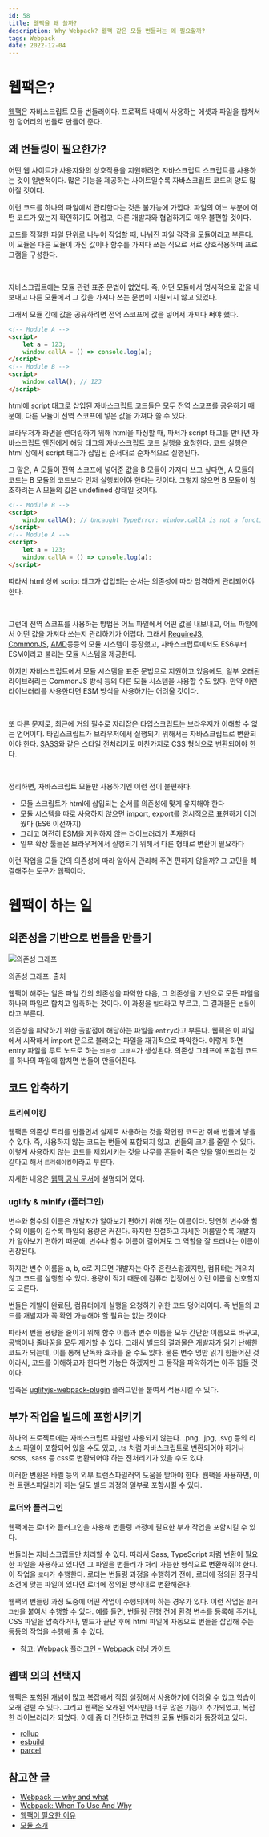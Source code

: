```yaml
---
id: 58
title: 웹팩을 왜 쓸까?
description: Why Webpack? 웹팩 같은 모듈 번들러는 왜 필요할까?
tags: Webpack
date: 2022-12-04
---
```




# 웹팩은?

[웹팩](https://webpack.kr/)은 자바스크립트 모듈 번들러이다. 프로젝트 내에서 사용하는 에셋과 파일을 합쳐서 한 덩어리의 번들로 만들어 준다.

## 왜 번들링이 필요한가?

어떤 웹 사이트가 사용자와의 상호작용을 지원하려면 자바스크립트 스크립트를 사용하는 것이 일반적이다. 많은 기능을 제공하는 사이트일수록 자바스크립트 코드의 양도 많아질 것이다.

이런 코드를 하나의 파일에서 관리한다는 것은 불가능에 가깝다. 파일의 어느 부분에 어떤 코드가 있는지 확인하기도 어렵고, 다른 개발자와 협업하기도 매우 불편할 것이다.

코드를 적절한 파일 단위로 나누어 작업할 때, 나눠진 파일 각각을 모듈이라고 부른다. 이 모듈은 다른 모듈이 가진 값이나 함수를 가져다 쓰는 식으로 서로 상호작용하며 프로그램을 구성한다.

<br/>

자바스크립트에는 모듈 관련 표준 문법이 없었다. 즉, 어떤 모듈에서 명시적으로 값을 내보내고 다른 모듈에서 그 값을 가져다 쓰는 문법이 지원되지 않고 있었다.

그래서 모듈 간에 값을 공유하려면 전역 스코프에 값을 넣어서 가져다 써야 했다.

```html
<!-- Module A -->
<script>
    let a = 123;
    window.callA = () => console.log(a);
</script>
<!-- Module B -->
<script>
    window.callA(); // 123
</script>
```

html에 script 태그로 삽입된 자바스크립트 코드들은 모두 전역 스코프를 공유하기 때문에, 다른 모듈이 전역 스코프에 넣은 값을 가져다 쓸 수 있다.

브라우저가 화면을 렌더링하기 위해 html을 파싱할 때, 파서가 script 태그를 만나면 자바스크립트 엔진에게 해당 태그의 자바스크립트 코드 실행을 요청한다. 코드 실행은 html 상에서 script 태그가 삽입된 순서대로 순차적으로 실행된다.

그 말은, A 모듈이 전역 스코프에 넣어준 값을 B 모듈이 가져다 쓰고 싶다면, A 모듈의 코드는 B 모듈의 코드보다 먼저 실행되어야 한다는 것이다. 그렇지 않으면 B 모듈이 참조하려는 A 모듈의 값은 undefined 상태일 것이다.

```html
<!-- Module B -->
<script>
    window.callA(); // Uncaught TypeError: window.callA is not a function
</script>
<!-- Module A -->
<script>
    let a = 123;
    window.callA = () => console.log(a);
</script>
```

따라서 html 상에 script 태그가 삽입되는 순서는 의존성에 따라 엄격하게 관리되어야 한다.

<br/>

그런데 전역 스코프를 사용하는 방법은 어느 파일에서 어떤 값을 내보내고, 어느 파일에서 어떤 값을 가져다 쓰는지 관리하기가 어렵다. 그래서 [RequireJS](https://requirejs.org/), [CommonJS](https://en.wikipedia.org/wiki/CommonJS), [AMD](https://github.com/amdjs/amdjs-api/blob/master/AMD.md)등등의 모듈 시스템이 등장했고, 자바스크립트에서도  ES6부터 ESM이라고 불리는 모듈 시스템을 제공한다.

하지만 자바스크립트에서 모듈 시스템을 표준 문법으로 지원하고 있음에도, 일부 오래된 라이브러리는 CommonJS 방식 등의 다른 모듈 시스템을 사용할 수도 있다. 만약 이런 라이브러리를 사용한다면 ESM 방식을 사용하기는 어려울 것이다.

<br/>

또 다른 문제로, 최근에 거의 필수로 자리잡은 타입스크립트는 브라우저가 이해할 수 없는 언어이다. 타입스크립트가 브라우저에서 실행되기 위해서는 자바스크립트로 변환되어야 한다. [SASS](https://github.com/sass/sass)와 같은 스타일 전처리기도 마찬가지로 CSS 형식으로 변환되어야 한다.

<br/>

정리하면, 자바스크립트 모듈만 사용하기엔 이런 점이 불편하다.

- 모듈 스크립트가 html에 삽입되는 순서를 의존성에 맞게 유지해야 한다
- 모듈 시스템을 따로 사용하지 않으면 import, export를 명시적으로 표현하기 어려웠다 (ES6 이전까지)
- 그리고 여전히 ESM을 지원하지 않는 라이브러리가 존재한다
- 일부 확장 툴들은 브라우저에서 실행되기 위해서 다른 형태로 변환이 필요하다

이런 작업을 모듈 간의 의존성에 따라 알아서 관리해 주면 편하지 않을까? 그 고민을 해결해주는 도구가 웹팩이다.

# 웹팩이 하는 일

## 의존성을 기반으로 번들을 만들기

![의존성 그래프](/image/58-webpack/1-dependency-graph.png)

<Caption>의존성 그래프. <Link href={'https://webpack.kr/'}>출처</Link></Caption>

웹팩이 해주는 일은 파일 간의 의존성을 파악한 다음, 그 의존성을 기반으로 모든 파일을 하나의 파일로 합치고 압축하는 것이다. 이 과정을 `빌드`라고 부르고, 그 결과물은 `번들`이라고 부른다.

의존성을 파악하기 위한 출발점에 해당하는 파일을 `entry`라고 부른다. 웹팩은 이 파일에서 시작해서 import 문으로 불러오는 파일을 재귀적으로 파악한다. 이렇게 하면 entry 파일을 루트 노드로 하는 `의존성 그래프`가 생성된다. 의존성 그래프에 포함된 코드를 하나의 파일에 합치면 번들이 만들어진다.

## 코드 압축하기

### 트리쉐이킹

웹팩은 의존성 트리를 만들면서 실제로 사용하는 것을 확인한 코드만 취해 번들에 넣을 수 있다. 즉, 사용하지 않는 코드는 번들에 포함되지 않고, 번들의 크기를 줄일 수 있다. 이렇게 사용하지 않는 코드를 제외시키는 것을 나무를 흔들어 죽은 잎을 떨어뜨리는 것 같다고 해서 `트리쉐이킹`이라고 부른다.

자세한 내용은 [웹팩 공식 문서](https://webpack.kr/guides/tree-shaking/)에 설명되어 있다.

### uglify & minify (플러그인)

변수와 함수의 이름은 개발자가 알아보기 편하기 위해 짓는 이름이다. 당연히 변수와 함수의 이름이 길수록 파일의 용량은 커진다. 하지만 친절하고 자세한 이름일수록 개발자가 알아보기 편하기 때문에, 변수나 함수 이름이 길어져도 그 역할을 잘 드러내는 이름이 권장된다.

하지만 변수 이름을 a, b, c로 지으면 개발자는 아주 혼란스럽겠지만, 컴퓨터는 개의치 않고 코드를 실행할 수 있다. 용량이 적기 때문에 컴퓨터 입장에선 이런 이름을 선호할지도 모른다.

번들은 개발이 완료된, 컴퓨터에게 실행을 요청하기 위한 코드 덩어리이다. 즉 번들의 코드를 개발자가 꼭 확인 가능해야 할 필요는 없는 것이다.

따라서 번들 용량을 줄이기 위해 함수 이름과 변수 이름을 모두 간단한 이름으로 바꾸고, 공백이나 줄바꿈을 모두 제거할 수 있다. 그래서 빌드의 결과물은 개발자가 읽기 난해한 코드가 되는데, 이를 통해 난독화 효과를 줄 수도 있다. 물론 변수 명만 읽기 힘들어진 것이라서, 코드를 이해하고자 한다면 가능은 하겠지만 그 동작을 파악하기는 아주 힘들 것이다.

압축은 [uglifyjs-webpack-plugin](https://www.npmjs.com/package/uglifyjs-webpack-plugin) 플러그인을 붙여서 적용시킬 수 있다.

## 부가 작업을 빌드에 포함시키기

하나의 프로젝트에는 자바스크립트 파일만 사용되지 않는다. .png, .jpg, .svg 등의 리소스 파일이 포함되어 있을 수도 있고, .ts 처럼 자바스크립트로 변환되어야 하거나 .scss, .sass 등 css로 변환되어야 하는 전처리기가 있을 수도 있다.

이러한 변환은 바벨 등의 외부 트랜스파일러의 도움을 받아야 한다. 웹팩을 사용하면, 이런 트랜스파일러가 하는 일도 빌드 과정의 일부로 포함시킬 수 있다.

### 로더와 플러그인

웹팩에는 로더와 플러그인을 사용해 번들링 과정에 필요한 부가 작업을 포함시킬 수 있다.

번들러는 자바스크립트만 처리할 수 있다. 따라서 Sass, TypeScript 처럼 변환이 필요한 파일을 사용하고 있다면 그 파일을 번들러가 처리 가능한 형식으로 변환해줘야 한다. 이 작업을 `로더`가 수행한다. 로더는 번들링 과정을 수행하기 전에, 로더에 정의된 정규식 조건에 맞는 파일이 있다면 로더에 정의된 방식대로 변환해준다.

웹팩의 번들링 과정 도중에 어떤 작업이 수행되어야 하는 경우가 있다. 이런 작업은 `플러그인`을 붙여서 수행할 수 있다. 예를 들면, 번들링 진행 전에 환경 변수를 등록해 주거나, CSS 파일을 압축하거나, 빌드가 끝난 후에 html 파일에 자동으로 번들을 삽입해 주는 등등의 작업을 수행해 줄 수 있다.

- 참고: [Webpack 플러그인 - Webpack 러닝 가이드](https://yamoo9.gitbook.io/webpack/webpack/webpack-plugins)

## 웹팩 외의 선택지

웹팩은 포함된 개념이 많고 복잡해서 직접 설정해서 사용하기에 어려울 수 있고 학습이 오래 걸릴 수 있다. 그리고 웹팩은 오래된 역사만큼 너무 많은 기능이 추가되었고, 복잡한 라이브러리가 되었다. 이에 좀 더 간단하고 편리한 모듈 번들러가 등장하고 있다.

- [rollup](https://github.com/rollup/rollup)
- [esbuild](https://github.com/evanw/esbuild)
- [parcel](https://github.com/parcel-bundler/parcel)

## 참고한 글

- [Webpack — why and what](https://medium.com/js-imaginea/webpack-why-and-what-4948433cc2d3)
- [Webpack: When To Use And Why](https://andrewray.me/blog/webpack-when-to-use-and-why)
- [웹팩이 필요한 이유](https://joshua1988.github.io/webpack-guide/motivation/why-webpack.html#%EC%9B%B9%ED%8C%A9%EC%9D%98-%EB%93%B1%EC%9E%A5-%EB%B0%B0%EA%B2%BD)
- [모듈 소개](https://ko.javascript.info/modules-intro)

